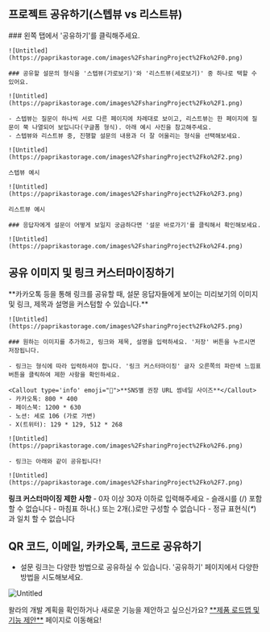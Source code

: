 
## 프로젝트 공유하기(스텝뷰 vs 리스트뷰)

<Steps>
    ### 왼쪽 탭에서 '공유하기'를 클릭해주세요.

    ![Untitled](https://paprikastorage.com/images%2FsharingProject%2Fko%2F0.png)

    ### 공유할 설문의 형식을 '스텝뷰(가로보기)'와 '리스트뷰(세로보기)' 중 하나로 택할 수 있어요.

    ![Untitled](https://paprikastorage.com/images%2FsharingProject%2Fko%2F1.png)

    - 스텝뷰는 질문이 하나씩 서로 다른 페이지에 차례대로 보이고, 리스트뷰는 한 페이지에 질문이 쭉 나열되어 보입니다(구글폼 형식). 아래 예시 사진을 참고해주세요.
    - 스텝뷰와 리스트뷰 중, 진행할 설문의 내용과 더 잘 어울리는 형식을 선택해보세요.

    ![Untitled](https://paprikastorage.com/images%2FsharingProject%2Fko%2F2.png)

    스텝뷰 예시

    ![Untitled](https://paprikastorage.com/images%2FsharingProject%2Fko%2F3.png)

    리스트뷰 예시

    ### 응답자에게 설문이 어떻게 보일지 궁금하다면 '설문 바로가기'를 클릭해서 확인해보세요.

    ![Untitled](https://paprikastorage.com/images%2FsharingProject%2Fko%2F4.png)
</Steps>


## 공유 이미지 및 링크 커스터마이징하기

<Steps>
    <Callout type='info' emoji="🔔">**카카오톡 등을 통해 링크를 공유할 때, 설문 응답자들에게 보이는 미리보기의 이미지 및 링크, 제목과 설명을 커스텀할 수 있습니다.**</Callout>

    ![Untitled](https://paprikastorage.com/images%2FsharingProject%2Fko%2F5.png)

    ### 원하는 이미지를 추가하고, 링크와 제목, 설명을 입력하세요. '저장' 버튼을 누르시면 저장됩니다.

    - 링크는 형식에 따라 입력하셔야 합니다. '링크 커스터마이징' 글자 오른쪽의 파란색 느낌표 버튼을 클릭하여 제한 사항을 확인하세요.

    <Callout type='info' emoji="🔔">**SNS별 권장 URL 썸네일 사이즈**</Callout>
    - 카카오톡: 800 * 400
    - 페이스북: 1200 * 630
    - 노션: 세로 106 (가로 가변)
    - X(트위터): 129 * 129, 512 * 268

    ![Untitled](https://paprikastorage.com/images%2FsharingProject%2Fko%2F6.png)

    - 링크는 아래와 같이 공유됩니다!

    ![Untitled](https://paprikastorage.com/images%2FsharingProject%2Fko%2F7.png)

</Steps>

<Callout type='warning' emoji="⚠️">**링크 커스터마이징 제한 사항**</Callout>
    - 0자 이상 30자 이하로 입력해주세요
    - 슬래시를 (/) 포함할 수 없습니다
    - 마침표 하나(.) 또는 2개(.)로만 구성할 수 없습니다
    - 정규 표현식(_*_)과 일치 할 수 없습니다


## QR 코드, 이메일, 카카오톡, 코드로 공유하기

- 설문 링크는 다양한 방법으로 공유하실 수 있습니다. '공유하기' 페이지에서 다양한 방법을 시도해보세요.

![Untitled](https://paprikastorage.com/images%2FsharingProject%2Fko%2F8.png)


<Callout type='info' emoji="🔔">
    왈라의 개발 계획을 확인하거나 새로운 기능을 제안하고 싶으신가요? <a href='https://app.walla.my/signin?redirectUrl=/support/featureRequest' target="_blank" rel="noopener noreferrer" style={{textDecoration: 'underline'}}>**제품 로드맵 및 기능 제안**</a> 페이지로 이동해요!
</Callout>